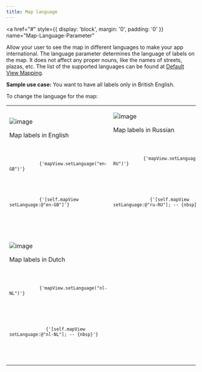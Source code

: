 ```yaml
---
title: Map language
---
```


<a
  href="#"
  style={{ display: 'block', margin: '0', padding: '0' }}
  name="Map-Language-Parameter"
></a>

Allow your user to see the map in different languages to make your app international. The language
parameter determines the language of labels on the map. It does not affect any proper nouns, like
the names of streets, plazas, etc. The list of the supported languages can be found
at [Default View Mapping](/map-display-api/documentation/vector/tile).

**Sample use case:** You want to have all labels only in British English.

To change the language for the map:

<table>
  <tbody>
    <tr>
      <td>
        <ContentWrapper maxWidth="350px" objectFit="contain">
          <p>
            <img src="../images/language_english.png" alt="image" />
          </p>
        </ContentWrapper>
        <p>Map labels in English</p>
        <Code>
          <pre class="swift">
            <code class="language-swift">{'mapView.setLanguage("en-GB")'}</code>
          </pre>
          <pre class="obj-c">
            <code class="language-obj-c">{'[self.mapView setLanguage:@"en-GB"]'}</code>
          </pre>
        </Code>
      </td>
      <td>
        <ContentWrapper maxWidth="350px" objectFit="contain">
          <p>
            <img src="../images/language_russian.png" alt="image" />
          </p>
        </ContentWrapper>
        <p>Map labels in Russian</p>
        <Code>
          <pre class="swift">
            <code class="language-swift">{'mapView.setLanguage("ru-RU")'}</code>
          </pre>
          <pre class="obj-c">
            <code class="language-obj-c">
              {'[self.mapView setLanguage:@"ru-RU"]; -- &#123;nbsp&#125;'}
            </code>
          </pre>
        </Code>
      </td>
    </tr>
    <tr>
      <td>
        <ContentWrapper maxWidth="350px" objectFit="contain">
          <p>
            <img src="../images/language_dutch.png" alt="image" />
          </p>
        </ContentWrapper>
        <p>Map labels in Dutch</p>
        <Code>
          <pre class="swift">
            <code class="language-swift">{'mapView.setLanguage("nl-NL")'}</code>
          </pre>
          <pre class="obj-c">
            <code class="language-obj-c">
              {'[self.mapView setLanguage:@"nl-NL"]; -- &#123;nbsp&#125;'}
            </code>
          </pre>
        </Code>
      </td>
      <td></td>
    </tr>
  </tbody>
</table>